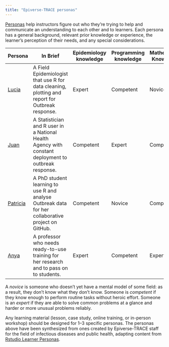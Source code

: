 ```yaml
---
title: "Epiverse-TRACE personas"
---
```


[Personas](http://teachtogether.tech/en/index.html#s:process-personas) help instructors figure out who they're trying to help and communicate an understanding to each other and to learners. Each persona has a general background, relevant prior knowledge or experience, the learner's perception of their needs, and any special considerations.

| Persona                              | In Brief                                                                                             | Epidemiology knowledge | Programming knowledge | Mathematics Knowledge |
|--------|---------------------------|-------------|-------------|-------------|
| [Lucia](lucia-outbreaks.qmd)        | A Field Epidemiologist that use R for data cleaning, plotting and report for Outbreak response.                                           | Expert                 | Competent             | Novice                |
| [Juan](juan-datero.qmd)             | A Statistician and R user in a National Health Agency with constant deployment to outbreak response.                                     | Competent              | Expert                | Competent             |
| [Patricia](patricia-discoverer.qmd) | A PhD student learning to use R and analyse Outbreak data for her collaborative project on GitHub.                                                       | Competent              | Novice                | Competent             |
| [Anya](anya-academica.qmd)          | A professor who needs ready-to-use training for her research and to pass on to students.                                                 | Expert                 | Competent             | Expert                |

A *novice* is someone who doesn't yet have a mental model of some field: as a result, they don't know what they don't know. Someone is *competent* if they know enough to perform routine tasks without heroic effort. Someone is an *expert* if they are able to solve common problems at a glance and harder or more unusual problems reliably.

Any learning material (lesson, case study, online training, or in-person workshop) should be designed for 1--3 specific personas. The personas above have been synthesized from ones created by Epiverse-TRACE staff for the field of infectious diseases and public health, adapting content from [Rstudio Learner Personas](https://rstudio-education.github.io/learner-personas/).